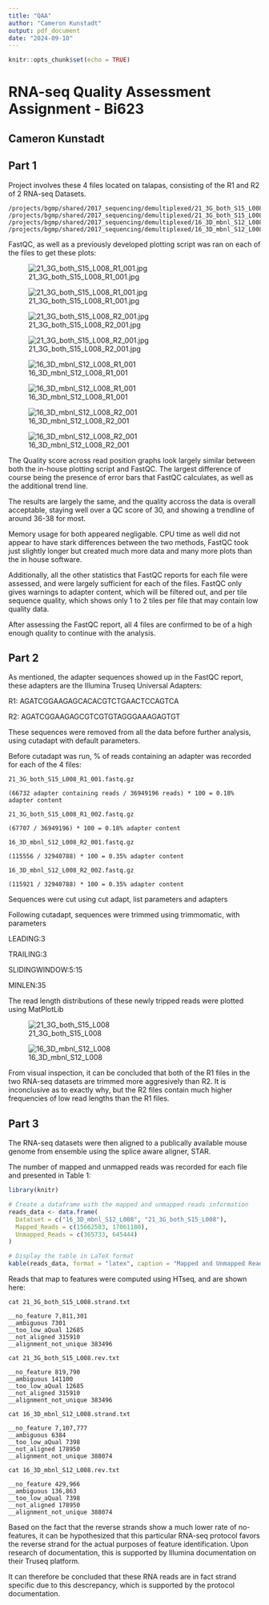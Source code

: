 ```yaml
---
title: "QAA"
author: "Cameron Kunstadt"
output: pdf_document
date: "2024-09-10"
---
```


```r
knitr::opts_chunk$set(echo = TRUE)
```

# RNA-seq Quality Assessment Assignment - Bi623

## Cameron Kunstadt

## Part 1

Project involves these 4 files located on talapas, consisting of the R1 and R2 of 2 RNA-seq Datasets.

```         
/projects/bgmp/shared/2017_sequencing/demultiplexed/21_3G_both_S15_L008_R1_001.fastq.gz
/projects/bgmp/shared/2017_sequencing/demultiplexed/21_3G_both_S15_L008_R2_001.fastq.gz
/projects/bgmp/shared/2017_sequencing/demultiplexed/16_3D_mbnl_S12_L008_R1_001.fastq.gz
/projects/bgmp/shared/2017_sequencing/demultiplexed/16_3D_mbnl_S12_L008_R2_001.fastq.gz
```

FastQC, as well as a previously developed plotting script was ran on each of the files to get these plots:

![21_3G_both_S15_L008_R1_001.jpg](/Users/cameronkunstadt/bioinfo/Bi623/21_3G_both_S15_L008_R1_001.jpg)

![21_3G_both_S15_L008_R1_001.jpg](/Users/cameronkunstadt/Desktop/both_R1.png)


![21_3G_both_S15_L008_R2_001.jpg](/Users/cameronkunstadt/bioinfo/Bi623/21_3G_both_S15_L008_R2_001.jpg)

![21_3G_both_S15_L008_R2_001.jpg](/Users/cameronkunstadt/Desktop/both_R2.png)


![16_3D_mbnl_S12_L008_R1_001](/Users/cameronkunstadt/bioinfo/Bi623/16_3D_mbnl_S12_L008_R1_001.jpg)

![16_3D_mbnl_S12_L008_R1_001](/Users/cameronkunstadt/Desktop/mbnl_R1.png)


![16_3D_mbnl_S12_L008_R2_001](/Users/cameronkunstadt/bioinfo/Bi623/16_3D_mbnl_S12_L008_R2_001.jpg)

![16_3D_mbnl_S12_L008_R2_001](/Users/cameronkunstadt/Desktop/mbnl_R2.png)

\newpage

The Quality score across read position graphs look largely similar between both
the in-house plotting script and FastQC. The largest difference of course being
the presence of error bars that FastQC calculates, as well as the 
additional trend line. \

The results are largely the same, and the quality
accross the data is overall acceptable, staying well over a QC score of 30, and showing a 
trendline of around 36-38 for most.  \


Memory usage for both appeared negligable. CPU time as well did not appear
to have stark differences between the two methods, FastQC took just slightly
longer but created much more data and many more plots than the in house
software.  \

Additionally, all the other statistics that FastQC reports for each file were
assessed, and were largely sufficient for each of the files. FastQC only gives 
warnings to adapter content, which will be filtered out, and per tile sequence
quality, which shows only 1 to 2 tiles per file that may contain low quality
data.  \

After assessing the FastQC report, all 4 files are confirmed to be of a high 
enough quality to continue with the analysis.


\newpage
## Part 2

As mentioned, the adapter sequences showed up in the FastQC report, these 
adapters are the Illumina Truseq Universal Adapters:

R1: AGATCGGAAGAGCACACGTCTGAACTCCAGTCA

R2: AGATCGGAAGAGCGTCGTGTAGGGAAAGAGTGT

These sequences were removed from all the data before further analysis,
using cutadapt with default parameters.



Before cutadapt was run,
% of reads containing an adapter was recorded for each of the 4 files:

```
21_3G_both_S15_L008_R1_001.fastq.gz

(66732 adapter containing reads / 36949196 reads) * 100 = 0.18% adapter content
```

```
21_3G_both_S15_L008_R1_002.fastq.gz

(67707 / 36949196) * 100 = 0.18% adapter content
```

```
16_3D_mbnl_S12_L008_R2_001.fastq.gz

(115556 / 32940788) * 100 = 0.35% adapter content
```

```
16_3D_mbnl_S12_L008_R2_002.fastq.gz

(115921 / 32940788) * 100 = 0.35% adapter content
```

Sequences were cut using cut adapt, list parameters and adapters


Following cutadapt, sequences were trimmed using trimmomatic, with parameters

LEADING:3 

TRAILING:3 

SLIDINGWINDOW:5:15 

MINLEN:35


The read length distributions of these newly tripped reads were plotted using
MatPlotLib



![21_3G_both_S15_L008](/Users/cameronkunstadt/Documents/Lab Notebooks/Pasted image 20240910191451.png)


![16_3D_mbnl_S12_L008](/Users/cameronkunstadt/Documents/Lab Notebooks/Pasted image 20240910191343.png)



From visual inspection, it can be concluded that both of the R1 files in the
two RNA-seq datasets are trimmed more aggresively than R2. It is inconclusive
as to exactly why, but the R2 files contain much higher frequencies of low
read lengths than the R1 files.


\newpage

## Part 3


The RNA-seq datasets were then aligned to a publically available mouse
genome from ensemble using the splice aware aligner, STAR.

The number of mapped and unmapped reads was recorded for each file and presented
in Table 1:  \


```r

library(knitr)

# Create a dataframe with the mapped and unmapped reads information
reads_data <- data.frame(
  Datatset = c("16_3D_mbnl_S12_L008", "21_3G_both_S15_L008"),
  Mapped_Reads = c(15662583, 17061180),
  Unmapped_Reads = c(365733, 645444)
)

# Display the table in LaTeX format
kable(reads_data, format = "latex", caption = "Mapped and Unmapped Reads from SAM Files")
```



Reads that map to features were computed using HTseq, and are shown here:


```
cat 21_3G_both_S15_L008.strand.txt

__no_feature 7,811,301
__ambiguous 7301
__too_low_aQual 12685
__not_aligned 315910
__alignment_not_unique 383496
```


```
cat 21_3G_both_S15_L008.rev.txt

__no_feature 819,790
__ambiguous 141100
__too_low_aQual 12685
__not_aligned 315910
__alignment_not_unique 383496
```

```
cat 16_3D_mbnl_S12_L008.strand.txt

__no_feature 7,107,777
__ambiguous 6384
__too_low_aQual 7398
__not_aligned 178950
__alignment_not_unique 388074
```

```
cat 16_3D_mbnl_S12_L008.rev.txt

__no_feature 429,966
__ambiguous 136,863
__too_low_aQual 7398
__not_aligned 178950
__alignment_not_unique 388074
```

Based on the fact that the reverse strands show a much lower rate of no-features,
it can be hypothesized that this particular RNA-seq protocol favors the
reverse strand for the actual purposes of feature identification. Upon research
of documentation, this is supported by Illumina documentation on their Truseq 
platform.  \

It can therefore be concluded that these RNA reads are in fact strand specific
due to this descrepancy, which is supported by the protocol documentation.
